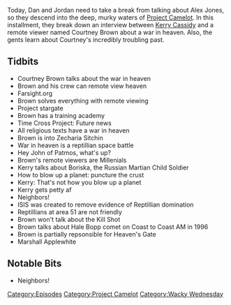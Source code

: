 {{DEFAULTSORT:
    #_EPISODE_0125:Project Camelot's War In Heaven
}}{{Episode
    | title           = Project Camelot's War In Heaven
    | caption         = Listen to this episode on [https://knowledgefight.libsyn.com/knowledge-fight-project-camelots-war-in-heaven Libsyn] [https://open.spotify.com/episode/16G3WAnIQBdgKSYBLV37IJ Spotify], Read the [[Transcript/125: Project Camelot's War In Heaven|Unofficial Transcript]]
    | episodeNumber   = 125
    | length          = 01:32:51
    | airDate         = January 31, 2018
    | episodeType     = [[:Category:Project Camelot|Project Camelot]], [[:Category:Wacky Wednesday|Wacky Wednesday]]
    | appearance      = [[Kerry Cassidy]], [[Courtney Brown]], [[Zecharia Sitchin]], [[Boriska]], [[Marshall Applewhite]]
    | beverage        = Goats do Roam
    | oocDrop         = It's really easy to blow up a planet
    | previousEpisode = [[124: March 23, 2008]]
    | nextEpisode     = [[126: February 2, 2018 (Special Report)]]
}}

{{Stub}}

Today, Dan and Jordan need to take a break from talking about Alex Jones, so they descend into the deep, murky waters of [[Project Camelot]]. In this installment, they break down an interview between [[Kerry Cassidy]] and a remote viewer named Courtney Brown about a war in heaven. Also, the gents learn about Courtney's incredibly troubling past.

==Tidbits==

*Courtney Brown talks about the war in heaven
*Brown and his crew can remote view heaven
*Farsight.org
*Brown solves everything with remote viewing
*Project stargate
*Brown has a training academy
*Time Cross Project: Future news
*All religious texts have a war in heaven
*Brown is into Zecharia Sitchin
*War in heaven is a reptillian space battle
*Hey John of Patmos, what's up?
*Brown's remote viewers are Millenials
*Kerry talks about Boriska, the Russian Martian Child Soldier
*How to blow up a planet: puncture the crust
*Kerry: That's not how you blow up a planet
*Kerry gets petty af
*Neighbors!
*ISIS was created to remove evidence of Reptillian domination
*Reptillians at area 51 are not friendly
*Brown won't talk about the Kill Shot
*Brown talks about Hale Bopp comet on Coast to Coast AM in 1996
*Brown is partially repsonsible for Heaven's Gate
*Marshall Applewhite

==Notable Bits==

*Neighbors!

[[Category:Episodes]]
[[Category:Project Camelot]]
[[Category:Wacky Wednesday]]
